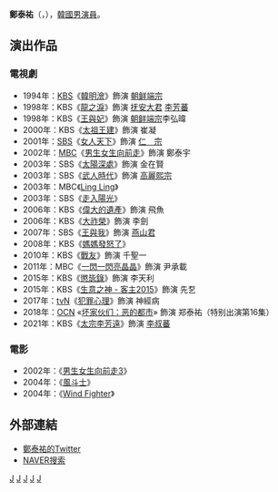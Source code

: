 {{藝人
|姓名 = 鄭泰祐
|類型 = 男演員
|圖片 =
|圖片尺寸 = 
|圖片簡介 = 
|本名 = 
|外文名 = 정태우
|外文 = ko
|羅馬拼音 = Jung Tae Woo
|英文名 =
|暱稱 =
|其他藝名 =
|國籍 = {{KOR}}
|出生日期 = {{birth_date_and_age|1982|3|23}}
|出生地點 = {{KOR}}[[釜山廣域市|釜山廣域市]]
|宗教信仰 = 
|語言 = [[韓語|韓語]]
|職業 = [[演員|演員]]
|教育程度 = [[中央大學_(韓國)|中央大學]]戲劇電影系
|出道作 = 
|出道日期 = 1987年
|代表作 = 
|活躍年代 =
|唱片公司 = 
|經紀公司 = 
|相關團體 = 
|網站 = 
}}

'''鄭泰祐'''（{{lang-ko|'''정태우'''}}，{{bd|1982年|3月23日}}），[[韓國|韓國]][[男演員|男演員]]。

== 演出作品 ==
=== 電視劇 ===
*1994年：[[韓國放送公社|KBS]]《[[韓明澮_(電視劇)|韓明澮]]》飾演 [[朝鲜端宗|朝鲜端宗]]
*1998年：KBS《[[龍之淚|龍之淚]]》飾演 [[抚安大君|抚安大君]] [[李芳蕃|李芳蕃]]
*1998年：KBS《[[王與妃|王與妃]]》飾演 [[朝鲜端宗|朝鲜端宗]]李弘暐
*2000年：KBS《[[太祖王建|太祖王建]]》飾演 崔凝
*2001年：[[SBS_(韓國)|SBS]]《[[女人天下|女人天下]]》飾演 [[朝鮮仁宗|仁　宗]]
*2002年：[[文化廣播_(韓國)|MBC]]《[[男生女生向前走|男生女生向前走]]》飾演 鄭泰宇
*2003年：SBS《[[太陽深處|太陽深處]]》飾演 金在賢
*2003年：SBS《[[武人時代_(電視劇)|武人時代]]》飾演 [[高麗熙宗|高麗熙宗]]
*2003年：MBC《[[Ling_Ling_(電視劇)|Ling Ling]]》
*2003年：SBS《[[走入陽光|走入陽光]]》
*2006年：KBS《[[偉大的遺產|偉大的遺產]]》飾演 飛魚
*2006年：KBS《[[大祚榮_(電視劇)|大祚榮]]》飾演 李劍
*2007年：SBS《[[王與我|王與我]]》飾演 [[燕山君|燕山君]]
*2008年：KBS《[[媽媽發怒了|媽媽發怒了]]》
*2010年：KBS《[[戰友_(電視劇)|戰友]]》飾演 千聖一
*2011年：MBC《[[一閃一閃亮晶晶_(韓國電視劇)|一閃一閃亮晶晶]]》飾演 尹承載
*2015年：KBS《[[懲毖錄_(電視劇)|懲毖錄]]》飾演 李天利
*2015年：KBS《[[生意之神_-_客主2015|生意之神 - 客主2015]]》飾演 先乭
*2017年：[[tvN|tvN]]《[[犯罪心理_(韩国电视剧)|犯罪心理]]》飾演 神經病
*2018年：[[OCN|OCN]] «[[坏家伙们：恶的都市|坏家伙们：恶的都市]]» 飾演 郑泰祐（特别出演第16集）
*2021年：KBS《[[太宗李芳遠_(電視劇)|太宗李芳遠]]》飾演 [[李叔蕃|李叔蕃]]

=== 電影 ===
*2002年：《[[男生女生向前走3|男生女生向前走3]]》
*2004年：《[[風斗士|風斗士]]》
*2004年：《[[Wind_Fighter|Wind Fighter]]》

== 外部連結 ==
*[http://twitter.com/preciousJT 鄭泰祐的Twitter] {{Wayback|url=http://twitter.com/preciousJT |date=20100820095854 }}{{ko}}
*[http://search.naver.com/search.naver?sm=tab_hty.top&where=nexearch&ie=utf8&query=%EC%A0%95%ED%83%9C%EC%9A%B0&x=22&y=32 NAVER搜索] {{Wayback|url=http://search.naver.com/search.naver?sm=tab_hty.top&where=nexearch&ie=utf8&query=%EC%A0%95%ED%83%9C%EC%9A%B0&x=22&y=32 |date=20190614045822 }}{{ko}}
[[Category:韓國電視演員|J]]
[[Category:韓國電影演員|J]]
[[Category:韓國中央大學校友|J]]
[[Category:釜山廣域市出身人物|J]]
[[Category:鄭姓|J]]